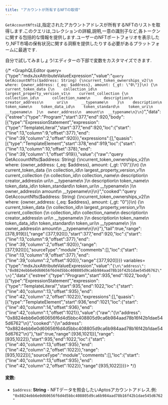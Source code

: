 ```yaml
---
title: "アカウントが所有するNFTの取得"
---
```









`GetAccountNfts`は,指定されたアカウントアドレスが所有するNFTのリストを取得します.このクエリは,コレクションの詳細,説明,一意の識別子など,各トークンに関する包括的な情報を提供します.ユーザーのNFTポートフォリオを表示したり,NFT市場の保有状況に関する洞察を提供したりする必要があるプラットフォームに最適です.

<Aside type="note">
  自分で試してみましょう!エディターの下部で変数をカスタマイズできます.
</Aside>

{/* <GraphQLEditor query={"type":"mdxJsxAttributeValueExpression","value":"`query GetAccountNfts($address: String) {\ncurrent_token_ownerships_v2(\n  where: {owner_address: {_eq: $address}, amount: {_gt: \"0\"}}\n) {\n  current_token_data {\n    collection_id\n    largest_property_version_v1\n    current_collection {\n      collection_id\n      collection_name\n      description\n      creator_address\n      uri\n      __typename\n    }\n    description\n    token_name\n    token_data_id\n    token_standard\n    token_uri\n    __typename\n  }\n  owner_address\n  amount\n  __typename\n}\n}`","data":{"estree":{"type":"Program","start":377,"end":920,"body":[{"type":"ExpressionStatement","expression":{"type":"TemplateLiteral","start":377,"end":920,"loc":{"start":{"line":13,"column":9,"offset":377},"end":{"line":39,"column":2,"offset":920}},"expressions":[],"quasis":[{"type":"TemplateElement","start":378,"end":919,"loc":{"start":{"line":13,"column":10,"offset":378},"end":{"line":39,"column":1,"offset":919}},"value":{"raw":"query GetAccountNfts($address: String) {\ncurrent_token_ownerships_v2(\n  where: {owner_address: {_eq: $address}, amount: {_gt: \"0\"}}\n) {\n  current_token_data {\n    collection_id\n    largest_property_version_v1\n    current_collection {\n      collection_id\n      collection_name\n      description\n      creator_address\n      uri\n      __typename\n    }\n    description\n    token_name\n    token_data_id\n    token_standard\n    token_uri\n    __typename\n  }\n  owner_address\n  amount\n  __typename\n}\n}","cooked":"query GetAccountNfts($address: String) {\ncurrent_token_ownerships_v2(\n  where: {owner_address: {_eq: $address}, amount: {_gt: \"0\"}}\n) {\n  current_token_data {\n    collection_id\n    largest_property_version_v1\n    current_collection {\n      collection_id\n      collection_name\n      description\n      creator_address\n      uri\n      __typename\n    }\n    description\n    token_name\n    token_data_id\n    token_standard\n    token_uri\n    __typename\n  }\n  owner_address\n  amount\n  __typename\n}\n}"},"tail":true,"range":[378,919]}],"range":[377,920]},"start":377,"end":920,"loc":{"start":{"line":13,"column":9,"offset":377},"end":{"line":39,"column":2,"offset":920}},"range":[377,920]}],"sourceType":"module","comments":[],"loc":{"start":{"line":13,"column":9,"offset":377},"end":{"line":39,"column":2,"offset":920}},"range":[377,920]}}} variables={"type":"mdxJsxAttributeValueExpression","value":"`{\n\"address\": \"0x8824ebb6e0d60656f6d4d5bbc408805d9ca6b984aad78b16f42b1dae545d6762\"\n}`","data":{"estree":{"type":"Program","start":935,"end":1022,"body":[{"type":"ExpressionStatement","expression":{"type":"TemplateLiteral","start":935,"end":1022,"loc":{"start":{"line":40,"column":13,"offset":935},"end":{"line":42,"column":2,"offset":1022}},"expressions":[],"quasis":[{"type":"TemplateElement","start":936,"end":1021,"loc":{"start":{"line":40,"column":14,"offset":936},"end":{"line":42,"column":1,"offset":1021}},"value":{"raw":"{\n\"address\": \"0x8824ebb6e0d60656f6d4d5bbc408805d9ca6b984aad78b16f42b1dae545d6762\"\n}","cooked":"{\n\"address\": \"0x8824ebb6e0d60656f6d4d5bbc408805d9ca6b984aad78b16f42b1dae545d6762\"\n}"},"tail":true,"range":[936,1021]}],"range":[935,1022]},"start":935,"end":1022,"loc":{"start":{"line":40,"column":13,"offset":935},"end":{"line":42,"column":2,"offset":1022}},"range":[935,1022]}],"sourceType":"module","comments":[],"loc":{"start":{"line":40,"column":13,"offset":935},"end":{"line":42,"column":2,"offset":1022}},"range":[935,1022]}}}></GraphQLEditor> */}

#### 変数:

- `$address`: **String** - NFTデータを照会したいAptosアカウントアドレス.例: `"0x8824ebb6e0d60656f6d4d5bbc408805d9ca6b984aad78b16f42b1dae545d6762"`
